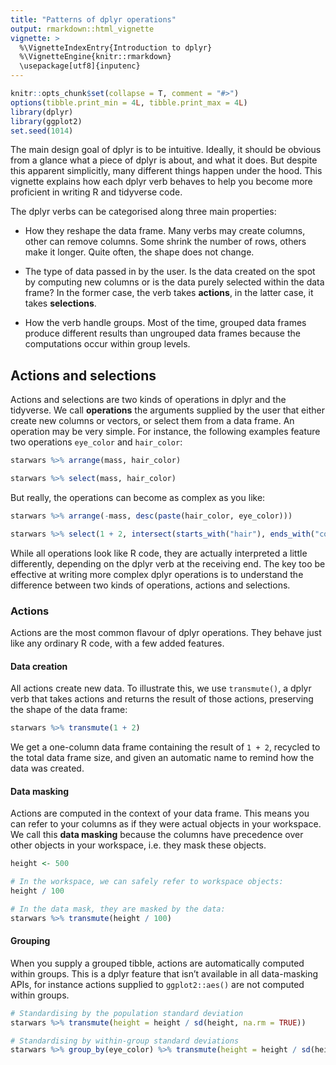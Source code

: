 ```yaml
---
title: "Patterns of dplyr operations"
output: rmarkdown::html_vignette
vignette: >
  %\VignetteIndexEntry{Introduction to dplyr}
  %\VignetteEngine{knitr::rmarkdown}
  \usepackage[utf8]{inputenc}
---
```


```r
knitr::opts_chunk$set(collapse = T, comment = "#>")
options(tibble.print_min = 4L, tibble.print_max = 4L)
library(dplyr)
library(ggplot2)
set.seed(1014)
```

The main design goal of dplyr is to be intuitive. Ideally, it should be obvious from a glance what a piece of dplyr is about, and what it does. But despite this apparent simplicitly, many different things happen under the hood. This vignette explains how each dplyr verb behaves to help you become more proficient in writing R and tidyverse code.

The dplyr verbs can be categorised along three main properties:

- How they reshape the data frame. Many verbs may create columns, other can remove columns. Some shrink the number of rows, others make it longer. Quite often, the shape does not change.

- The type of data passed in by the user. Is the data created on the spot by computing new columns or is the data purely selected within the data frame? In the former case, the verb takes __actions__, in the latter case, it takes __selections__.

- How the verb handle groups. Most of the time, grouped data frames produce different results than ungrouped data frames because the computations occur within group levels.


## Actions and selections {#sec:actions-selections}

Actions and selections are two kinds of operations in dplyr and the tidyverse. We call __operations__ the arguments supplied by the user that either create new columns or vectors, or select them from a data frame. An operation may be very simple. For instance, the following examples feature two operations `eye_color` and `hair_color`:

```r
starwars %>% arrange(mass, hair_color)

starwars %>% select(mass, hair_color)
```

But really, the operations can become as complex as you like:

```r
starwars %>% arrange(-mass, desc(paste(hair_color, eye_color)))

starwars %>% select(1 + 2, intersect(starts_with("hair"), ends_with("color")))
```

While all operations look like R code, they are actually interpreted a little differently, depending on the dplyr verb at the receiving end. The key too be effective at writing more complex dplyr operations is to understand the difference between two kinds of operations, actions and selections.


### Actions

Actions are the most common flavour of dplyr operations. They behave just like any ordinary R code, with a few added features.


#### Data creation

All actions create new data. To illustrate this, we use `transmute()`, a dplyr verb that takes actions and returns the result of those actions, preserving the shape of the data frame:

```r
starwars %>% transmute(1 + 2)
```

We get a one-column data frame containing the result of `1 + 2`, recycled to the total data frame size, and given an automatic name to remind how the data was created.


#### Data masking

Actions are computed in the context of your data frame. This means you can refer to your columns as if they were actual objects in your workspace. We call this __data masking__ because the columns have precedence over other objects in your workspace, i.e. they mask these objects.

```r
height <- 500

# In the workspace, we can safely refer to workspace objects:
height / 100

# In the data mask, they are masked by the data:
starwars %>% transmute(height / 100)
```


#### Grouping

When you supply a grouped tibble, actions are automatically computed within groups. This is a dplyr feature that isn't available in all data-masking APIs, for instance actions supplied to `ggplot2::aes()` are not computed within groups.

```r
# Standardising by the population standard deviation
starwars %>% transmute(height = height / sd(height, na.rm = TRUE))

# Standardising by within-group standard deviations
starwars %>% group_by(eye_color) %>% transmute(height = height / sd(height, na.rm = TRUE))
```
